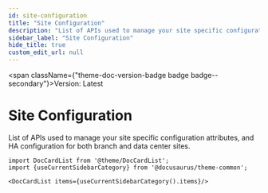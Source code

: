 ```yaml
---
id: site-configuration
title: "Site Configuration"
description: "List of APIs used to manage your site specific configuration attributes, and HA configuration for both branch and data center sites."
sidebar_label: "Site Configuration"
hide_title: true
custom_edit_url: null
---
```



<span className={"theme-doc-version-badge badge badge--secondary"}>Version: Latest</span>

<h1 className={"openapi__heading"}>Site Configuration</h1>



List of APIs used to manage your site specific configuration attributes, and HA configuration for both branch and data center sites.



```mdx-code-block
import DocCardList from '@theme/DocCardList';
import {useCurrentSidebarCategory} from '@docusaurus/theme-common';

<DocCardList items={useCurrentSidebarCategory().items}/>
```
      